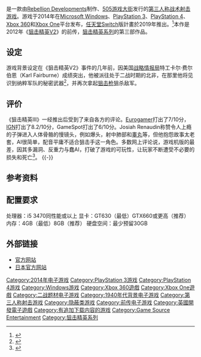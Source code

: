 {{noteTA
| G1=Games
| 1=zh-cn:狙击精英; zh-tw:狙擊之神;
| 2=zh-cn:狙击精英V2; zh-tw:狙擊之神2;
}}
{{Infobox video game
| title = 狙击精英III
| english = Sniper Elite III
| image = [[File:Sniper_elite_3.jpg|250px]]
| developer = [[Rebellion_Developments|Rebellion Oxford]]
| publisher = [[505游戏大街|505游戏大街]]<br>[[Rebellion_Developments|Rebellion]] <small>(PC)</small><br>Nintendo Switch<br>{{Vgrelease|JP|[[Game_Source_Entertainment|Game Source Entertainment]]|TW|[[Game_Source_Entertainment|Game Source Entertainment]]|HK|[[Game_Source_Entertainment|Game Source Entertainment]]}}
| series = [[狙击精英系列|狙击精英系列]]
| composer = Mark Rutherford
| distributor = 
| engine = Asura<ref>{{cite web|url=http://www.rebellion.co.uk/blog/2013/11/21/rebellion-throws-weight-behind-amd-mantle|title=Rebellion throws weight behind AMD Mantle|publisher=Rebellion.co.uk|accessdate=2014-11-30|archive-url=https://web.archive.org/web/20141205165810/http://www.rebellion.co.uk/blog/2013/11/21/rebellion-throws-weight-behind-amd-mantle|archive-date=2014-12-05|dead-url=yes}}</ref>
| released = {{vgrelease new|EU|June 27, 2014|NA|July 1, 2014}}'''任天堂Switch'''{{vgr|ww|2019年年內}}
| genre = [[战术射击游戏|战术射击]], [[隐蔽类游戏|隐蔽类]]
| modes = [[单人电子游戏|单人]]、[[多人电子游戏|多人]]
| platforms = [[Microsoft_Windows|Microsoft Windows]]<br />[[PlayStation_3|PlayStation 3]]<br />[[PlayStation_4|PlayStation 4]]<br />[[Xbox_360|Xbox 360]]<br />[[Xbox_One|Xbox One]]<br/>[[任天堂Switch|任天堂Switch]]
}}
{{vgname|狙击精英III|en=Sniper Elite III}}是一款由[[Rebellion_Developments|Rebellion Developments]]制作、[[505游戏大街|505游戏大街]]发行的[[第三人称射击游戏|第三人称]][[战术射击游戏|战术射击游戏]]。游戏于2014年在[[Microsoft_Windows|Microsoft Windows]]、[[PlayStation_3|PlayStation 3]]、[[PlayStation_4|PlayStation 4]]、[[Xbox_360|Xbox 360]]和[[Xbox_One|Xbox One]]平台发布，[[任天堂Switch|任天堂Switch]]版計畫於2019年推出。<ref>{{cite news |title=《狙擊之神 3 終極版》將登上 NS 平台！官方確認 VR 作品及正傳續作正在開發中 |url=https://gnn.gamer.com.tw/0/176790.html |accessdate=2019-03-26 |publisher=[[巴哈姆特電玩資訊站|巴哈姆特電玩資訊站]] |date=2019-03-19 |archive-date=2019-03-27 |archive-url=https://web.archive.org/web/20190327090126/https://gnn.gamer.com.tw/0/176790.html |dead-url=no }}</ref>本作是2012年《[[狙击精英V2|狙击精英V2]]》的前传，[[狙击精英系列|狙击精英系列]]的第三部作品。

== 设定 ==
游戏背景设定在《狙击精英V2》事件的几年前，因美国[[战略情报局|战略情报局]]特工卡尔·费尔伯恩（Karl Fairburne）成绩突出，他被派往处于二战时期的北非，在那里他将见识到纳粹军队的秘密武器<ref name="IGN">{{cite web|url=http://www.ign.com/games/sniper-elite-3/pc-20014246|title=Sniper Elite III - PC - IGN|work=[[IGN|IGN]]|accessdate=2014-07-04|archive-date=2017-12-07|archive-url=https://web.archive.org/web/20171207034315/http://www.ign.com/games/sniper-elite-3/pc-20014246|dead-url=no}}</ref>，并再次拿起[[狙击枪|狙击枪]]狙杀敌军。

== 评价 ==
{{Video game reviews
| GR = PC：80.50%<ref>{{cite web|url=http://www.gamerankings.com/pc/707655-sniper-elite-iii/index.html|title=Sniper Elite III|publisher=Gamerankings.com|accessdate=2014-11-30|archive-date=2019-12-09|archive-url=https://web.archive.org/web/20191209011310/https://www.gamerankings.com/pc/707655-sniper-elite-iii/index.html|dead-url=no}}</ref><br>XONE：70.00%<ref>{{cite web|url=http://www.gamerankings.com/xboxone/707654-sniper-elite-iii/index.html|title=Sniper Elite III|publisher=Gamerankings.com|accessdate=2014-11-30|archive-date=2019-12-09|archive-url=https://web.archive.org/web/20191209011301/https://www.gamerankings.com/xboxone/707654-sniper-elite-iii/index.html|dead-url=no}}</ref><br>PS4：65.71%<ref>{{cite web|url=http://www.gamerankings.com/ps4/707653-sniper-elite-iii/index.html|title=Sniper Elite III|publisher=Gamerankings.com|accessdate=2014-11-30|archive-date=2019-12-09|archive-url=https://web.archive.org/web/20191209011253/https://www.gamerankings.com/ps4/707653-sniper-elite-iii/index.html|dead-url=no}}</ref>
| MC = PC：71/100<ref>{{cite web|url=http://www.metacritic.com/game/pc/sniper-elite-iii|title=Sniper Elite III for PC Reviews - Metacritic|publisher=Metacritic.com|accessdate=2014-11-30|archive-date=2019-09-09|archive-url=https://web.archive.org/web/20190909081622/https://www.metacritic.com/game/pc/sniper-elite-iii|dead-url=no}}</ref><br>PS4：67/100<ref>{{cite web|url=http://www.metacritic.com/game/playstation-4/sniper-elite-iii|title=Sniper Elite III for PlayStation 4 Reviews - Metacritic|publisher=Metacritic.com|accessdate=2014-11-30|archive-date=2021-02-26|archive-url=https://web.archive.org/web/20210226114649/http://www.metacritic.com/game/playstation-4/sniper-elite-iii|dead-url=no}}</ref><br>XONE：64/100<ref>{{cite web|url=http://www.metacritic.com/game/xbox-one/sniper-elite-iii|title=Sniper Elite III for Xbox One Reviews - Metacritic|publisher=Metacritic.com|accessdate=2014-11-30|archive-date=2018-01-23|archive-url=https://web.archive.org/web/20180123084241/http://www.metacritic.com/game/xbox-one/sniper-elite-iii|dead-url=no}}</ref>
<!-- Reviewers -->
| CVG = 7/10<ref>{{cite web|url=http://www.computerandvideogames.com/469494/reviews/review-sniper-elite-3-is-a-sharper-shooter-review/|title=Review: Sniper Elite 3 is a sharper shooter|publisher=CVG|date=2014-06-30|accessdate=2014-06-30|archive-date=2015-02-05|archive-url=https://web.archive.org/web/20150205163513/http://www.computerandvideogames.com/469494/reviews/review-sniper-elite-3-is-a-sharper-shooter-review/|dead-url=no}}</ref>
| EuroG = 7/10<ref name="eurogamer review">{{Cite web|url=http://www.eurogamer.net/articles/2014-06-26-sniper-elite-3-review|title=Sniper Elite 3 review|publisher=[[Eurogamer|Eurogamer]]|accessdate=2014-07-17|archive-date=2020-12-05|archive-url=https://web.archive.org/web/20201205121204/https://www.eurogamer.net/articles/2014-06-26-sniper-elite-3-review|dead-url=no}}</ref>
| GI = 6.5/10<ref>{{cite web|url=http://www.gameinformer.com/games/sniper_elite_3/b/pc/archive/2014/07/01/game-informer-review-sniper-elite-3.aspx|title=Sniper Elite 3 Rebellion Misses The Mark|publisher=Game Informer|date=2014-06-30|accessdate=2014-06-30|archive-date=2019-08-26|archive-url=https://web.archive.org/web/20190826104119/https://www.gameinformer.com/games/sniper_elite_3/b/pc/archive/2014/07/01/game-informer-review-sniper-elite-3.aspx|dead-url=no}}</ref>
| GSpot = 6/10<ref name="GameSpot review">{{Cite web|url=http://www.gamespot.com/reviews/sniper-elite-iii-review/1900-6415816/|title=Sniper Elite 3 review|publisher=[[GameSpot|GameSpot]]|accessdate=2014-07-17|archive-date=2020-11-11|archive-url=https://web.archive.org/web/20201111183356/https://www.gamespot.com/reviews/sniper-elite-iii-review/1900-6415816/|dead-url=no}}</ref>
| GRadar = {{Rating|3|5}}<ref>{{cite web|url=http://www.gamesradar.com/sniper-elite-3-review/|title=Sniper Elite III Review|publisher=Game Informer|date=2014-06-30|accessdate=2014-06-30|archive-date=2020-11-12|archive-url=https://web.archive.org/web/20201112040023/https://www.gamesradar.com/sniper-elite-3-review/|dead-url=no}}</ref>
| GT = 7.8/10<ref>{{cite web|url=http://www.gametrailers.com/reviews/07ur08/sniper-elite-3-review|title=Sniper Elite III Review|publisher=GameTrailers.com|date=2014-06-30|accessdate=2014-06-30|archive-date=2015-09-24|archive-url=https://web.archive.org/web/20150924044931/http://www.gametrailers.com/reviews/07ur08/sniper-elite-3-review|dead-url=no}}</ref>
| IGN = 8.2/10<ref name="IGN review">{{Cite web|url=http://www.ign.com/articles/2014/06/26/sniper-elite-iii-review|title=Sniper Elite 3 review|publisher=[[IGN|IGN]]|accessdate=2014-07-17|archive-date=2021-03-02|archive-url=https://web.archive.org/web/20210302005245/https://www.ign.com/articles/2014/06/26/sniper-elite-iii-review|dead-url=no}}</ref>
| Joystiq = {{Rating|3|5}}<ref name="joystiq">{{cite web|url=http://www.joystiq.com/2014/07/11/sniper-elite-3-review-war-and-pieces/|title=Sniper Elite 3 review: War and pieces|publisher=[[Joystiq|Joystiq]]|date=2014-06-30|accessdate=2014-03-19|archive-url=https://web.archive.org/web/20140714023741/http://www.joystiq.com/2014/07/11/sniper-elite-3-review-war-and-pieces/|archive-date=2014-07-14|dead-url=yes}}</ref>
| rev1 = [[Hardcore_Gamer|Hardcore Gamer]]
| rev1Score = 3/5<ref name="hardcore gamer review">{{cite web |url=http://www.hardcoregamer.com/2014/07/03/review-sniper-elite-iii/92535/ |title=Review: Sniper Elite III |publisher=Hardcore Gamer |date=2014-06-04 |accessdate=2014-06-04 |archive-date=2020-10-19 |archive-url=https://web.archive.org/web/20201019210341/https://hardcoregamer.com/2014/07/03/review-sniper-elite-iii/92535/ |dead-url=no }}</ref>
| rev2 = [[PC_Gamer|PC Gamer]]
| rev2Score = 70/100<ref name="PC Gamer review">{{cite web|url=http://www.pcgamer.com/review/sniper-elite-3-review/|title=Review: Sniper Elite 3 review|publisher=PC Gamer|date=2014-06-04|accessdate=2014-06-04|archive-date=2014-09-07|archive-url=https://web.archive.org/web/20140907135550/http://www.pcgamer.com/review/sniper-elite-3-review/|dead-url=no}}</ref>
}}
《狙击精英III》一经推出后受到了来自各方的评论。[[Eurogamer|Eurogamer]]打出了7/10分，[[IGN|IGN]]打出了8.2/10分，GameSpot打出了6/10分。Josiah Renaudin称赞令人上瘾的子弹进入人体骨骼的慢镜头，例如爆头，射中肺部和[[睾丸|睾丸]]等，但他抱怨故事太老套，AI很简单，配音平庸不适合狙击手这一角色。多数网上评论说，游戏机版的最差，因其多漏洞、反重力与蠢AI，打破了游戏的可玩性，让玩家不断遭受不必要的损失和死亡<ref name="Reparaz">{{cite web|url=http://www.ign.com/articles/2014/06/26/sniper-elite-iii-review|title=Sniper Elite III Review - IGN|last=Reparaz|first=Mikel|date=2014-06-26|work=[[IGN|IGN]]|accessdate=2014-07-04|archive-date=2021-03-02|archive-url=https://web.archive.org/web/20210302005245/https://www.ign.com/articles/2014/06/26/sniper-elite-iii-review|dead-url=no}}</ref>。
{{-}}

==参考资料==
{{Reflist|2}}
==配置要求==
处理器：i5 3470同性能或以上
显卡：GT630（最低）GTX660或更高（推荐）
内存：4GB（最低）8GB（推荐）
硬盘空间：最少预留30GB

==外部链接==
*[http://www.rebellion.co.uk/games/sniper-elite-3 官方网站] {{Wayback|url=http://www.rebellion.co.uk/games/sniper-elite-3 |date=20170603114918 }}
*[https://gamesource-ent.jp/page/Sniper_Elite_V3_Ultimate_Edition 日本官方网站] {{Wayback|url=https://gamesource-ent.jp/page/Sniper_Elite_V3_Ultimate_Edition |date=20201113071818 }}
{{狙击精英系列}}

{{DEFAULTSORT:Sniper Elite 3}}
[[Category:2014年电子游戏|Category:2014年电子游戏]]
[[Category:PlayStation_3游戏|Category:PlayStation 3游戏]]
[[Category:PlayStation_4游戏|Category:PlayStation 4游戏]]
[[Category:Windows游戏|Category:Windows游戏]]
[[Category:Xbox_360遊戲|Category:Xbox 360遊戲]]
[[Category:Xbox_One遊戲|Category:Xbox One遊戲]]
[[Category:二战题材电子游戏|Category:二战题材电子游戏]]
[[Category:1940年代背景电子游戏|Category:1940年代背景电子游戏]]
[[Category:第三人称射击游戏|Category:第三人称射击游戏]]
[[Category:隐蔽类游戏|Category:隐蔽类游戏]]
[[Category:前传电子游戏|Category:前传电子游戏]]
[[Category:英國開發電子遊戲|Category:英國開發電子遊戲]]
[[Category:有追加下载内容的游戏|Category:有追加下载内容的游戏]]
[[Category:Game_Source_Entertainment|Category:Game Source Entertainment]]
[[Category:狙击精英系列|Category:狙击精英系列]]
